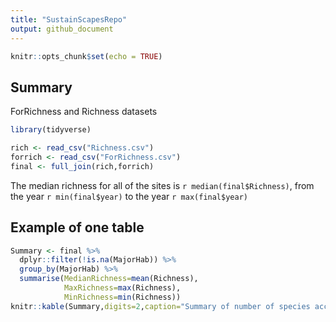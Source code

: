 ```yaml
---
title: "SustainScapesRepo"
output: github_document
---
```


```r
knitr::opts_chunk$set(echo = TRUE)
```

## Summary

ForRichness and Richness datasets

```r
library(tidyverse)
```

```r
rich <- read_csv("Richness.csv")
forrich <- read_csv("ForRichness.csv")
final <- full_join(rich,forrich)
```
The median richness for all of the sites is `r median(final$Richness)`, from the year `r min(final$year)` to the year `r max(final$year)`


## Example of one table
```r
Summary <- final %>% 
  dplyr::filter(!is.na(MajorHab)) %>% 
  group_by(MajorHab) %>% 
  summarise(MedianRichness=mean(Richness),
            MaxRichness=max(Richness),
            MinRichness=min(Richness))
knitr::kable(Summary,digits=2,caption="Summary of number of species according to major habitats")
```

